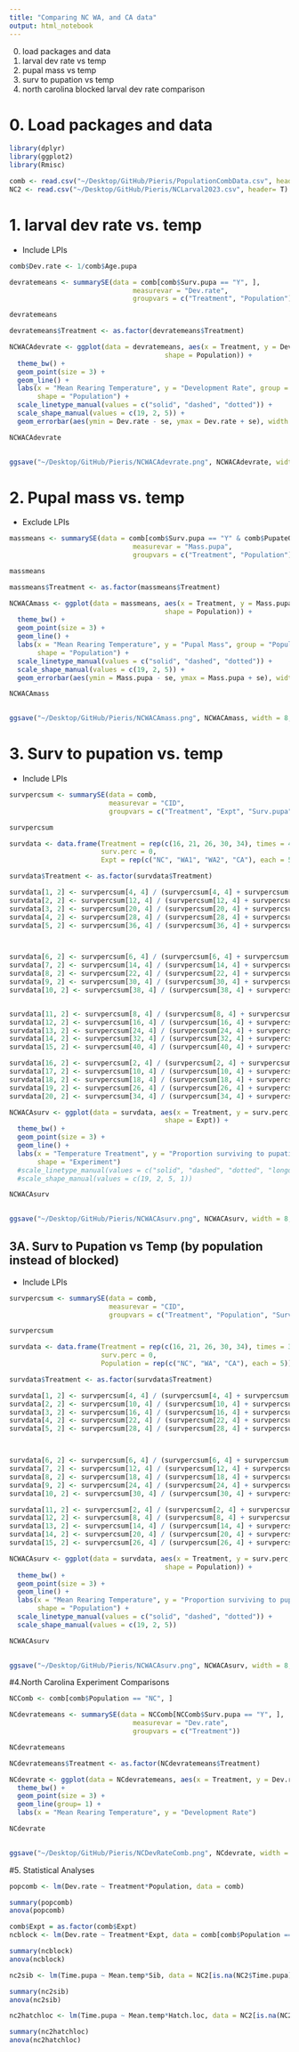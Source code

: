 ```yaml
---
title: "Comparing NC WA, and CA data"
output: html_notebook
---
```

0. load packages and data
1. larval dev rate vs temp
2. pupal mass vs temp
3. surv to pupation vs temp
4. north carolina blocked larval dev rate comparison


# 0. Load packages and data

```r
library(dplyr)
library(ggplot2)
library(Rmisc)
```

```r
comb <- read.csv("~/Desktop/GitHub/Pieris/PopulationCombData.csv", header = TRUE)
NC2 <- read.csv("~/Desktop/GitHub/Pieris/NCLarval2023.csv", header= T)
```


# 1. larval dev rate vs. temp 
  - Include LPIs 
  
```r
comb$Dev.rate <- 1/comb$Age.pupa
```


```r
devratemeans <- summarySE(data = comb[comb$Surv.pupa == "Y", ], 
                               measurevar = "Dev.rate", 
                               groupvars = c("Treatment", "Population"))

devratemeans

devratemeans$Treatment <- as.factor(devratemeans$Treatment)
```



```r
NCWACAdevrate <- ggplot(data = devratemeans, aes(x = Treatment, y = Dev.rate, group = Population, linetype = Population, 
                                       shape = Population)) + 
  theme_bw() + 
  geom_point(size = 3) + 
  geom_line() +
  labs(x = "Mean Rearing Temperature", y = "Development Rate", group = "Population", linetype = "Population", 
       shape = "Population") +
  scale_linetype_manual(values = c("solid", "dashed", "dotted")) + 
  scale_shape_manual(values = c(19, 2, 5)) + 
  geom_errorbar(aes(ymin = Dev.rate - se, ymax = Dev.rate + se), width = 0.3, linetype = "solid")

NCWACAdevrate
  
```

```r
ggsave("~/Desktop/GitHub/Pieris/NCWACAdevrate.png", NCWACAdevrate, width = 8, height = 5)
```



# 2. Pupal mass vs. temp
  - Exclude LPIs
  

```r
massmeans <- summarySE(data = comb[comb$Surv.pupa == "Y" & comb$PupateOK == "Y" & !is.na(comb$Mass.pupa), ], 
                               measurevar = "Mass.pupa", 
                               groupvars = c("Treatment", "Population"))

massmeans

massmeans$Treatment <- as.factor(massmeans$Treatment)
```



```r
NCWACAmass <- ggplot(data = massmeans, aes(x = Treatment, y = Mass.pupa, group = Population, linetype = Population, 
                                       shape = Population)) + 
  theme_bw() + 
  geom_point(size = 3) + 
  geom_line() +
  labs(x = "Mean Rearing Temperature", y = "Pupal Mass", group = "Population", linetype = "Population", 
       shape = "Population") +
  scale_linetype_manual(values = c("solid", "dashed", "dotted")) + 
  scale_shape_manual(values = c(19, 2, 5)) + 
  geom_errorbar(aes(ymin = Mass.pupa - se, ymax = Mass.pupa + se), width = 0.3, linetype = "solid")

NCWACAmass
  
```


```r
ggsave("~/Desktop/GitHub/Pieris/NCWACAmass.png", NCWACAmass, width = 8, height = 5)
```


# 3. Surv to pupation vs. temp
  - Include LPIs
  

```r
survpercsum <- summarySE(data = comb, 
                         measurevar = "CID", 
                         groupvars = c("Treatment", "Expt", "Surv.pupa"))

survpercsum
```


```r
survdata <- data.frame(Treatment = rep(c(16, 21, 26, 30, 34), times = 4), 
                       surv.perc = 0, 
                       Expt = rep(c("NC", "WA1", "WA2", "CA"), each = 5))

survdata$Treatment <- as.factor(survdata$Treatment)
```


```r
survdata[1, 2] <- survpercsum[4, 4] / (survpercsum[4, 4] + survpercsum[3, 4])
survdata[2, 2] <- survpercsum[12, 4] / (survpercsum[12, 4] + survpercsum[11, 4])
survdata[3, 2] <- survpercsum[20, 4] / (survpercsum[20, 4] + survpercsum[19, 4])
survdata[4, 2] <- survpercsum[28, 4] / (survpercsum[28, 4] + survpercsum[27, 4])
survdata[5, 2] <- survpercsum[36, 4] / (survpercsum[36, 4] + survpercsum[35, 4])



survdata[6, 2] <- survpercsum[6, 4] / (survpercsum[6, 4] + survpercsum[5, 4])
survdata[7, 2] <- survpercsum[14, 4] / (survpercsum[14, 4] + survpercsum[13, 4])
survdata[8, 2] <- survpercsum[22, 4] / (survpercsum[22, 4] + survpercsum[21, 4])
survdata[9, 2] <- survpercsum[30, 4] / (survpercsum[30, 4] + survpercsum[29, 4])
survdata[10, 2] <- survpercsum[38, 4] / (survpercsum[38, 4] + survpercsum[37, 4])


survdata[11, 2] <- survpercsum[8, 4] / (survpercsum[8, 4] + survpercsum[7, 4])
survdata[12, 2] <- survpercsum[16, 4] / (survpercsum[16, 4] + survpercsum[15, 4])
survdata[13, 2] <- survpercsum[24, 4] / (survpercsum[24, 4] + survpercsum[23, 4])
survdata[14, 2] <- survpercsum[32, 4] / (survpercsum[32, 4] + survpercsum[31, 4])
survdata[15, 2] <- survpercsum[40, 4] / (survpercsum[40, 4] + survpercsum[39, 4])

survdata[16, 2] <- survpercsum[2, 4] / (survpercsum[2, 4] + survpercsum[1, 4])
survdata[17, 2] <- survpercsum[10, 4] / (survpercsum[10, 4] + survpercsum[9, 4])
survdata[18, 2] <- survpercsum[18, 4] / (survpercsum[18, 4] + survpercsum[17, 4])
survdata[19, 2] <- survpercsum[26, 4] / (survpercsum[26, 4] + survpercsum[25, 4])
survdata[20, 2] <- survpercsum[34, 4] / (survpercsum[34, 4] + survpercsum[33, 4])
```




```r
NCWACAsurv <- ggplot(data = survdata, aes(x = Treatment, y = surv.perc, group = Expt, linetype = Expt, 
                                       shape = Expt)) + 
  theme_bw() + 
  geom_point(size = 3) + 
  geom_line() +
  labs(x = "Temperature Treatment", y = "Proportion surviving to pupation", group = "Experiment", linetype = "Experiment", 
       shape = "Experiment") 
  #scale_linetype_manual(values = c("solid", "dashed", "dotted", "longdashed")) + 
  #scale_shape_manual(values = c(19, 2, 5, 1))

NCWACAsurv
  
```



```r
ggsave("~/Desktop/GitHub/Pieris/NCWACAsurv.png", NCWACAsurv, width = 8, height = 5)
```

## 3A. Surv to Pupation vs Temp (by population instead of blocked)
  - Include LPIs
  

```r
survpercsum <- summarySE(data = comb, 
                         measurevar = "CID", 
                         groupvars = c("Treatment", "Population", "Surv.pupa"))

survpercsum
```


```r
survdata <- data.frame(Treatment = rep(c(16, 21, 26, 30, 34), times = 3), 
                       surv.perc = 0, 
                       Population = rep(c("NC", "WA", "CA"), each = 5))

survdata$Treatment <- as.factor(survdata$Treatment)
```


```r
survdata[1, 2] <- survpercsum[4, 4] / (survpercsum[4, 4] + survpercsum[3, 4])
survdata[2, 2] <- survpercsum[10, 4] / (survpercsum[10, 4] + survpercsum[9, 4])
survdata[3, 2] <- survpercsum[16, 4] / (survpercsum[16, 4] + survpercsum[15, 4])
survdata[4, 2] <- survpercsum[22, 4] / (survpercsum[22, 4] + survpercsum[21, 4])
survdata[5, 2] <- survpercsum[28, 4] / (survpercsum[28, 4] + survpercsum[27, 4])



survdata[6, 2] <- survpercsum[6, 4] / (survpercsum[6, 4] + survpercsum[5, 4])
survdata[7, 2] <- survpercsum[12, 4] / (survpercsum[12, 4] + survpercsum[11, 4])
survdata[8, 2] <- survpercsum[18, 4] / (survpercsum[18, 4] + survpercsum[17, 4])
survdata[9, 2] <- survpercsum[24, 4] / (survpercsum[24, 4] + survpercsum[23, 4])
survdata[10, 2] <- survpercsum[30, 4] / (survpercsum[30, 4] + survpercsum[29, 4])

survdata[11, 2] <- survpercsum[2, 4] / (survpercsum[2, 4] + survpercsum[1, 4])
survdata[12, 2] <- survpercsum[8, 4] / (survpercsum[8, 4] + survpercsum[7, 4])
survdata[13, 2] <- survpercsum[14, 4] / (survpercsum[14, 4] + survpercsum[13, 4])
survdata[14, 2] <- survpercsum[20, 4] / (survpercsum[20, 4] + survpercsum[19, 4])
survdata[15, 2] <- survpercsum[26, 4] / (survpercsum[26, 4] + survpercsum[25, 4])


```




```r
NCWACAsurv <- ggplot(data = survdata, aes(x = Treatment, y = surv.perc, group = Population, linetype = Population, 
                                       shape = Population)) + 
  theme_bw() + 
  geom_point(size = 3) + 
  geom_line() +
  labs(x = "Mean Rearing Temperature", y = "Proportion surviving to pupation", group = "Population", linetype = "Population", 
       shape = "Population") +
  scale_linetype_manual(values = c("solid", "dashed", "dotted")) + 
  scale_shape_manual(values = c(19, 2, 5))

NCWACAsurv
  
```



```r
ggsave("~/Desktop/GitHub/Pieris/NCWACAsurv.png", NCWACAsurv, width = 8, height = 5)
```


#4.North Carolina Experiment Comparisons

```r
NCComb <- comb[comb$Population == "NC", ]
```

```r
NCdevratemeans <- summarySE(data = NCComb[NCComb$Surv.pupa == "Y", ], 
                               measurevar = "Dev.rate", 
                               groupvars = c("Treatment"))

NCdevratemeans

NCdevratemeans$Treatment <- as.factor(NCdevratemeans$Treatment)
```

```r
NCdevrate <- ggplot(data = NCdevratemeans, aes(x = Treatment, y = Dev.rate)) + 
  theme_bw() + 
  geom_point(size = 3) + 
  geom_line(group= 1) +
  labs(x = "Mean Rearing Temperature", y = "Development Rate")

NCdevrate
  
```

```r
ggsave("~/Desktop/GitHub/Pieris/NCDevRateComb.png", NCdevrate, width = 8, height = 5)
```

#5. Statistical Analyses

```r
popcomb <- lm(Dev.rate ~ Treatment*Population, data = comb)

summary(popcomb)
anova(popcomb)
```
```r
comb$Expt = as.factor(comb$Expt)
ncblock <- lm(Dev.rate ~ Treatment*Expt, data = comb[comb$Population == "NC", ])

summary(ncblock)
anova(ncblock)
```

```r
nc2sib <- lm(Time.pupa ~ Mean.temp*Sib, data = NC2[is.na(NC2$Time.pupa) == FALSE, ])

summary(nc2sib)
anova(nc2sib)
```

```r
nc2hatchloc <- lm(Time.pupa ~ Mean.temp*Hatch.loc, data = NC2[is.na(NC2$Time.pupa) == FALSE, ])

summary(nc2hatchloc)
anova(nc2hatchloc)
```



